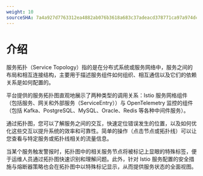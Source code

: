 ```yaml
---
weight: 10
sourceSHA: 7a4a927d7763312ea4882ab076b3618a683c37adeacd378771ca97a974dca7f5
---
```


# 介绍

服务拓扑（Service Topology）指的是在分布式系统或服务网络中，服务之间的布局和相互连接结构，主要用于描述服务组件如何组织、相互通信以及它们的依赖关系是如何配置的。

平台提供的服务拓扑图直观地展示了两种类型的调用关系：Istio 服务网格组件（包括服务、网关和外部服务（ServiceEntry））与 OpenTelemetry 监控的组件（包括 Kafka、PostgreSQL、MySQL、Oracle、Redis 等各种中间件服务）。

通过拓扑图，您可以了解服务之间的交互，快速定位错误发生的位置，以及如何优化这些交互以提升系统的效率和可靠性。简单的操作（点击节点或拓扑线）可以让您查看与特定服务或拓扑线相关的流量信息。

当某个服务触发警报时，拓扑图中的相关服务节点将被标记上显眼的特殊标签，便于运维人员通过拓扑图快速识别和理解问题。此外，针对 Istio 服务配置的安全措施与熔断器策略也会在拓扑图中以特殊标记显示，从而提供服务状态的全面视图。
